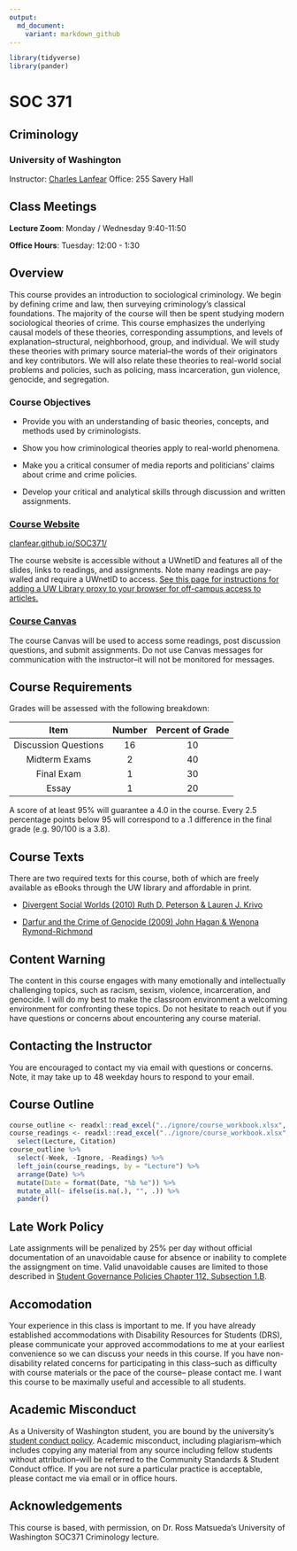```yaml
---
output: 
  md_document:
    variant: markdown_github
---
```


```r
library(tidyverse)
library(pander)
```

# SOC 371
## Criminology
### University of Washington

Instructor: [Charles Lanfear](mailto:clanfear@uw.edu)
Office: 255 Savery Hall

## Class Meetings 

**Lecture Zoom**: Monday / Wednesday 9:40-11:50

**Office Hours**: Tuesday: 12:00 - 1:30

## Overview

This course provides an introduction to sociological criminology. We begin by defining crime and law, then surveying criminology's classical foundations. The majority of the course will then be spent studying modern sociological theories of crime. This course emphasizes the underlying causal models of these theories, corresponding assumptions, and levels of explanation--structural, neighborhood, group, and individual. We will study these theories with primary source material--the words of their originators and key contributors. We will also relate these theories to real-world social problems and policies, such as policing, mass incarceration, gun violence, genocide, and segregation.

### Course Objectives

* Provide you with an understanding of basic theories, concepts, and methods used by criminologists.

* Show you how criminological theories apply to real-world phenomena.

* Make you a critical consumer of media reports and politicians’ claims about crime and crime policies.

* Develop your critical and analytical skills through discussion and written assignments.

### [Course Website](https://clanfear.github.io/SOC371/)
[clanfear.github.io/SOC371/](https://clanfear.github.io/SOC371/)

The course website is accessible without a UWnetID and features all of the slides, links to readings, and assignments. Note many readings are pay-walled and require a UWnetID to access. [See this page for instructions for adding a UW Library proxy to your browser for off-campus access to articles.](https://www.lib.washington.edu/help/connect/tools)

### [Course Canvas](https://canvas.uw.edu/courses/1382874)

The course Canvas will be used to access some readings, post discussion questions, and submit assignments. Do not use Canvas messages for communication with the instructor--it will not be monitored for messages.

## Course Requirements

Grades will be assessed with the following breakdown:

| Item                   | Number | Percent of Grade |
|:----------------------:|:------:|:----------------:|
| Discussion Questions   | 16     |     10           |
| Midterm Exams          |  2     |     40           |
| Final Exam             |  1     |     30           |
| Essay                  |  1     |     20           |

A score of at least 95% will guarantee a 4.0 in the course. Every 2.5 percentage points below 95 
will correspond to a .1 difference in the final grade (e.g. 90/100 is a 3.8).

## Course Texts

There are two required texts for this course, both of which are freely available as eBooks through the UW library and affordable in print.

* [Divergent Social Worlds (2010) Ruth D. Peterson & Lauren J. Krivo](https://alliance-primo.hosted.exlibrisgroup.com/permalink/f/kjtuig/CP71175976510001451)

* [Darfur and the Crime of Genocide (2009) John Hagan & Wenona Rymond-Richmond](https://alliance-primo.hosted.exlibrisgroup.com/permalink/f/kjtuig/CP71240618630001451)

## Content Warning

The content in this course engages with many emotionally and intellectually challenging topics, such as racism, sexism, violence, incarceration, and genocide. I will do my best to make the classroom environment a welcoming environment for confronting these topics. Do not hesitate to reach out if you have questions or concerns about encountering any course material. 

## Contacting the Instructor

You are encouraged to contact my via email with questions or concerns. Note, it may take up to 48 weekday hours to respond to your email.

## Course Outline

```r
course_outline <- readxl::read_excel("../ignore/course_workbook.xlsx", sheet=1) %>% filter(Ignore!=1)
course_readings <- readxl::read_excel("../ignore/course_workbook.xlsx", sheet=2) %>% filter(Ignore!=1) %>%
  select(Lecture, Citation)
course_outline %>%
  select(-Week, -Ignore, -Readings) %>%
  left_join(course_readings, by = "Lecture") %>%
  arrange(Date) %>%
  mutate(Date = format(Date, "%b %e")) %>%
  mutate_all(~ ifelse(is.na(.), "", .)) %>%
  pander()
```



## Late Work Policy

Late assignments will be penalized by 25% per day without official documentation of an unavoidable cause
for absence or inability to complete the assigngment on time. Valid unavoidable causes are limited to those
described in [Student Governance Policies Chapter 112, Subsection 1.B](http://www.washington.edu/admin/rules/policies/SGP/ScholRegCH112.html).

## Accomodation

Your experience in this class is important to me. If you have
already established accommodations with Disability Resources for Students (DRS), please
communicate your approved accommodations to me at your earliest convenience so we can
discuss your needs in this course. If you have non-disability related concerns 
for participating in this class--such as difficulty with course materials or the pace of the course--
please contact me. I want this course to be maximally useful and accessible to all students.

## Academic Misconduct

As a University of Washington student, you are bound by the university's [student conduct policy](http://www.washington.edu/admin/rules/policies/SGP/SPCH209.html). Academic misconduct, including plagiarism--which includes copying any material from any source including fellow students without attribution--will be referred to the Community Standards & Student Conduct office. If you are not sure a particular practice is acceptable, please contact me via email or in office hours.

## Acknowledgements

This course is based, with permission, on Dr. Ross Matsueda's University of Washington SOC371 Criminology lecture.